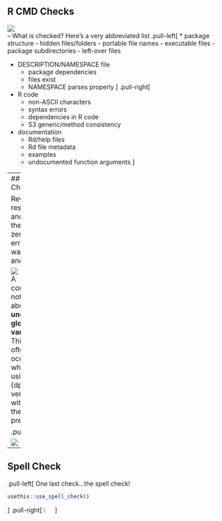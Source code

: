 
## R CMD Checks

![](Images/check.png)
<br>
--
What is checked? Here's a very abbreviated list
.pull-left[
* package structure
  - hidden files/folders
  - portable file names
  - executable files
  - package subdirectories
  - left-over files

* DESCRIPTION/NAMESPACE file    
  - package dependencies
  - files exist
  - NAMESPACE parses properly
]
.pull-right[
* R code
  - non-ASCII characters
  - syntax errors
  - dependencies in R code
  - S3 generic/method consistency
  
* documentation
  - Rd/help files
  - Rd file metadata
  - examples
  - undocumented function arguments
]

---
## Checks

Review results and check there are zero errors, warnings, and notes.

![](Images/r-cmd-check.png)
<br>A common note is about **undefined global variables**. This most often occurs when using {dplyr} verbs without the `.data` prefix.

.pull-left[
```r
# bad syntax
mtcars |> mutate(mpg10 = mpg * 10)
```
]
.pull-right[
```r
# good syntax
mtcars |> mutate(mpg10 = .data$mpg * 10)
```
]


![](Images/global-variable.png)

---
## Spell Check

.pull-left[
One last check...the spell check!

```r
usethis::use_spell_check()
```
]
.pull-right[
<img src = "Images/all-done.gif" alt = "animated" width = "5%">
]

